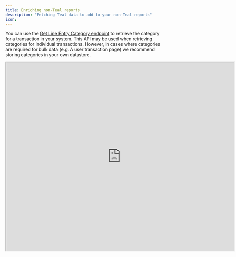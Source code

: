 ```yaml
---
title: Enriching non-Teal reports
description: "Fetching Teal data to add to your non-Teal reports"
icon:
---
```


You can use the [Get Line Entry Category endpoint](/api-reference/line_entries/get_line_entry_categories) to retrieve 
the category for a transaction in your system. This API may be used when retrieving categories for individual transactions. 
However, in cases where categories are required for bulk data (e.g. A user transaction page) we recommend storing 
categories in your own datastore.

<iframe
  src="https://codesandbox.io/embed/bank-transactions-pjhemi?codemirror=1&fontsize=14&hidenavigation=1&hidedevtools=1&theme=dark&view=preview"
  width="725"
  height="600"
  title="Bank Transactions"
  allow="accelerometer; ambient-light-sensor; camera; encrypted-media; geolocation; gyroscope; hid; microphone; midi; payment; usb; vr; xr-spatial-tracking"
  sandbox="allow-forms allow-modals allow-popups allow-presentation allow-same-origin allow-scripts"
></iframe>
